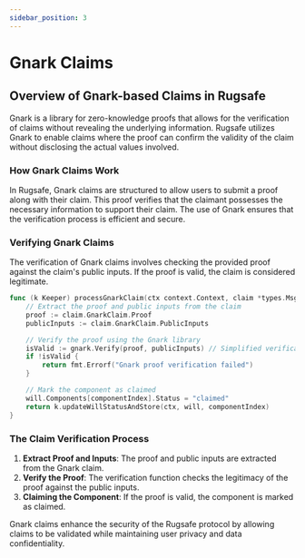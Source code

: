 ```yaml
---
sidebar_position: 3
---
```


# Gnark Claims

## Overview of Gnark-based Claims in Rugsafe

Gnark is a library for zero-knowledge proofs that allows for the verification of claims without revealing the underlying information. Rugsafe utilizes Gnark to enable claims where the proof can confirm the validity of the claim without disclosing the actual values involved.

### How Gnark Claims Work

In Rugsafe, Gnark claims are structured to allow users to submit a proof along with their claim. This proof verifies that the claimant possesses the necessary information to support their claim. The use of Gnark ensures that the verification process is efficient and secure.

### Verifying Gnark Claims

The verification of Gnark claims involves checking the provided proof against the claim's public inputs. If the proof is valid, the claim is considered legitimate.

```go
func (k Keeper) processGnarkClaim(ctx context.Context, claim *types.MsgClaimRequest_GnarkClaim, will *types.Will, componentIndex int) error {
    // Extract the proof and public inputs from the claim
    proof := claim.GnarkClaim.Proof
    publicInputs := claim.GnarkClaim.PublicInputs

    // Verify the proof using the Gnark library
    isValid := gnark.Verify(proof, publicInputs) // Simplified verification call
    if !isValid {
        return fmt.Errorf("Gnark proof verification failed")
    }

    // Mark the component as claimed
    will.Components[componentIndex].Status = "claimed"
    return k.updateWillStatusAndStore(ctx, will, componentIndex)
}
```

### The Claim Verification Process

1. **Extract Proof and Inputs**: The proof and public inputs are extracted from the Gnark claim.
2. **Verify the Proof**: The verification function checks the legitimacy of the proof against the public inputs.
3. **Claiming the Component**: If the proof is valid, the component is marked as claimed.

Gnark claims enhance the security of the Rugsafe protocol by allowing claims to be validated while maintaining user privacy and data confidentiality.
